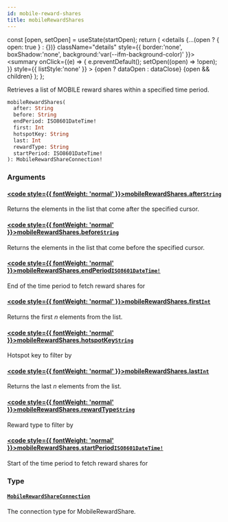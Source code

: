 ```yaml
---
id: mobile-reward-shares
title: mobileRewardShares
---
```









  const [open, setOpen] = useState(startOpen);
  return (
    <details {...(open ? { open: true } : {})} className="details" style={{ border:'none', boxShadow:'none', background:'var(--ifm-background-color)' }}>
      <summary
        onClick={(e) => {
          e.preventDefault();
          setOpen((open) => !open);
        }}
        style={{ listStyle:'none' }}
      >
      {open ? dataOpen : dataClose}
      </summary>
      {open && children}
    </details>
  );
};








Retrieves a list of MOBILE reward shares within a specified time period.


```graphql
mobileRewardShares(
  after: String
  before: String
  endPeriod: ISO8601DateTime!
  first: Int
  hotspotKey: String
  last: Int
  rewardType: String
  startPeriod: ISO8601DateTime!
): MobileRewardShareConnection!
```




### Arguments

#### [<code style={{ fontWeight: 'normal' }}>mobileRewardShares.<b>after</b></code>](#)<Bullet />[`String`](/schema/types/scalars/string.mdx) <Badge class="badge badge--secondary" text="scalar"/> 
Returns the elements in the list that come after the specified cursor.


#### [<code style={{ fontWeight: 'normal' }}>mobileRewardShares.<b>before</b></code>](#)<Bullet />[`String`](/schema/types/scalars/string.mdx) <Badge class="badge badge--secondary" text="scalar"/> 
Returns the elements in the list that come before the specified cursor.


#### [<code style={{ fontWeight: 'normal' }}>mobileRewardShares.<b>endPeriod</b></code>](#)<Bullet />[`ISO8601DateTime!`](/schema/types/scalars/iso8601-date-time.mdx) <Badge class="badge badge--secondary" text="non-null"/> <Badge class="badge badge--secondary" text="scalar"/> 
End of the time period to fetch reward shares for


#### [<code style={{ fontWeight: 'normal' }}>mobileRewardShares.<b>first</b></code>](#)<Bullet />[`Int`](/schema/types/scalars/int.mdx) <Badge class="badge badge--secondary" text="scalar"/> 
Returns the first _n_ elements from the list.


#### [<code style={{ fontWeight: 'normal' }}>mobileRewardShares.<b>hotspotKey</b></code>](#)<Bullet />[`String`](/schema/types/scalars/string.mdx) <Badge class="badge badge--secondary" text="scalar"/> 
Hotspot key to filter by


#### [<code style={{ fontWeight: 'normal' }}>mobileRewardShares.<b>last</b></code>](#)<Bullet />[`Int`](/schema/types/scalars/int.mdx) <Badge class="badge badge--secondary" text="scalar"/> 
Returns the last _n_ elements from the list.


#### [<code style={{ fontWeight: 'normal' }}>mobileRewardShares.<b>rewardType</b></code>](#)<Bullet />[`String`](/schema/types/scalars/string.mdx) <Badge class="badge badge--secondary" text="scalar"/> 
Reward type to filter by


#### [<code style={{ fontWeight: 'normal' }}>mobileRewardShares.<b>startPeriod</b></code>](#)<Bullet />[`ISO8601DateTime!`](/schema/types/scalars/iso8601-date-time.mdx) <Badge class="badge badge--secondary" text="non-null"/> <Badge class="badge badge--secondary" text="scalar"/> 
Start of the time period to fetch reward shares for


### Type

#### [`MobileRewardShareConnection`](/schema/types/objects/mobile-reward-share-connection.mdx) <Badge class="badge badge--secondary" text="object"/> 
The connection type for MobileRewardShare.






